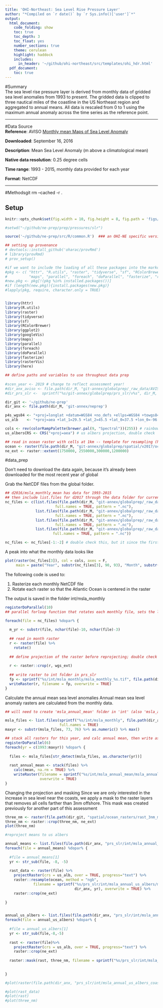 ```yaml
---
title: 'OHI-Northeast: Sea Level Rise Pressure Layer'
author: "*Compiled on `r date()` by `r Sys.info()['user']`*"
output: 
  html_document:
    code_folding: show
    toc: true
    toc_depth: 3
    toc_float: yes
    number_sections: true
    theme: cerulean
    highlight: haddock
    includes: 
      in_header: '~/github/ohi-northeast/src/templates/ohi_hdr.html'
  pdf_document:
    toc: true
---
```


#Summary  
The sea level rise pressure layer is derived from monthly data of gridded sea level anomalies from 1993 to present. The gridded data is clipped to three nautical miles of the coastline in the US Northeast region and aggregated to annual means. All data is rescaled from 0 to 1 using the maximum annual anomaly across the time series as the reference point.

***

#Data Source  
**Reference**: AVISO [Monthly mean Maps of Sea Level Anomaly](http://www.aviso.altimetry.fr/en/data/products/sea-surface-height-products/global/msla-mean-climatology.html#c10358)

**Downloaded**: September 16, 2016

**Description**:  Mean Sea Level Anomaly (m above a climatological mean)

**Native data resolution**: 0.25 degree cells

**Time range**: 1993 - 2015, monthly data provided for each year

**Format**:  NetCDF

***
  
#Methodsgit rm --cached -r .

## Setup

``` r

knitr::opts_chunk$set(fig.width = 10, fig.height = 8, fig.path = 'figs/', message = FALSE, warning = FALSE)

#setwd("~/github/ne-prep/prep/pressures/slr") 

source('~/github/ne-prep/src/R/common.R')  ### an OHI-NE specific version of common.R

## setting up provenance
# devtools::install_github('oharac/provRmd')
# library(provRmd)
# prov_setup()

#if we want to include the loading of all these packages into the markdown
#pkg <- c( "httr", "R.utils", "raster", "tidyverse", "sf", "RColorBrewer", "ggplot2", "googleVis",
#          "maps", "parallel", "foreach", "doParallel", "fasterize", "rasterVis")
#new.pkg <- pkg[!(pkg %in% installed.packages())]
#if (length(new.pkg)){install.packages(new.pkg)}
#lapply(pkg, require, character.only = TRUE)


library(httr)
library(R.utils)
library(raster)
library(tidyverse)
library(sf)
library(RColorBrewer)
library(ggplot2)
library(googleVis)
library(maps)
library(parallel)
library(foreach)
library(doParallel)
library(fasterize)
library(rasterVis)
library(here)
```


```r
## define paths and variables to use throughout data prep
 
#scen_year <- 2019 # change to reflect assessment year!
#dir_anx_aviso <- file.path(dir_M, "git-annex/globalprep/_raw_data/AVISO_slr") # raw data file path
#dir_prs_slr <-  sprintf("%s/git-annex/globalprep/prs_slr/v%s", dir_M, scen_year)

dir_git <- '~/github/ne-prep'
dir_anx <- file.path(dir_M, 'git-annex/neprep')

p4s_wgs84 <- "+proj=longlat +datum=WGS84 +no_defs +ellps=WGS84 +towgs84=0,0,0" # proj4string
us_alb    <- "+proj=aea +lat_1=29.5 +lat_2=45.5 +lat_0=37.5 +lon_0=-96 +x_0=0 +y_0=0 +ellps=GRS80 +datum=NAD83 +units=m +no_defs"

cols <- rev(colorRampPalette(brewer.pal(9, "Spectral"))(255)) # rainbow color scheme for maps
us_albersCRS <- CRS("+proj=aea") # us albers projection, double check

## read in ocean raster with cells at 1km -- template for resampling (held on an NCEAS server)
ocean <- raster(file.path(dir_M, "git-annex/globalprep/spatial/v2017/ocean.tif"))
ne_ext <- raster::extent(1750000, 2550000,300000,1200000)

```


#data_prep

Don't need to download the data again, because it's already been downloaded for the most recent year of global

Grab the NetCDF files from the global folder.
```r
## d2016/msla_monthly_mean has data for 1993-2015
## then include list.files for d2017 through the data folder for current scenario year
nc_files <- c(list.files(file.path(dir_M, "git-annex/globalprep/_raw_data/AVISO_slr/d2019"),
                       full.names = TRUE, pattern = ".nc"),
              list.files(file.path(dir_M, "git-annex/globalprep/_raw_data/AVISO_slr/d2018"),
                       full.names = TRUE, pattern = ".nc"),
              list.files(file.path(dir_M, "git-annex/globalprep/_raw_data/AVISO_slr/d2017"),
                       full.names = TRUE, pattern = ".nc"),
              list.files(file.path(dir_M, "git-annex/globalprep/_raw_data/AVISO_slr/d2016/msla_monthly_mean"),
                      full.names = TRUE, pattern = ".nc"))

nc_files <- nc_files[-1:-2] # double check this, but it since the first two files are zip files I am confident in removing them. However, I did grab it directly from the most recent version of global so I so still want to make sure it's correct
```

A peak into what the monthly data looks like
```r
plot(raster(nc_files[3]), col = cols, axes = F, 
     main = paste("Year", substr(nc_files[3], 90, 93), "Month", substr(nc_files[3], 96, 97)))
```


The following code is used to:

1. Rasterize each monthly NetCDF file
2. Rotate each raster so that the Atlantic Ocean is centered in the raster

The output is saved in the folder int/msla_monthly

```r
registerDoParallel(10)
## parallel forloop function that rotates each monthly file, sets the long/lat projection, and keeps only coastal cells - saved to GitHub

foreach(file = nc_files) %dopar% {
  
  m_yr <- substr(file, nchar(file)-10, nchar(file)-3) 
  
  ## read in month raster
  r <- raster(file) %>% 
    rotate()
  
  ## define projection of the raster before reprojecting; double check projection (USA Contiguous albers equal area)
  
  r <- raster::crop(r, wgs_ext)
  
  ## write raster to int folder in prs_slr
  fp <- sprintf("%s/int/msla_monthly/msla_monthly_%s.tif", file.path(dir_anx, "prs_slr"), m_yr)
  writeRaster(r, filename = fp, overwrite = TRUE)
}

```

Calculate the annual mean sea level anomalies
Annual mean sea level anomaly rasters are calculated from the monthly data.

```r
## will need to create 'msla_annual_mean' folder in 'int' (also 'msla_annual_mol' and 'msla_monthly' folders)

msla_files <- list.files(sprintf("%s/int/msla_monthly", file.path(dir_anx, "prs_slr")), 
                         full.names = TRUE)
maxyr <- substr(msla_files, 73, 76) %>% as.numeric() %>% max()

## stack all rasters for this year, and calc annual mean, then write as raster
registerDoParallel(6)
foreach(yr = c(1993:maxyr)) %dopar% {
  
  files <- msla_files[str_detect(msla_files, as.character(yr))]
  
  rast_annual_mean <- stack(files) %>%
    calc(mean, na.rm = TRUE) %>%
    writeRaster(filename = sprintf("%s/int/msla_annual_mean/msla_annual_%s.tif", file.path(dir_anx, "prs_slr"), yr), 
                overwrite = TRUE)
}
```


Changing the projection and masking
Since we are only interested in the increase in sea level near the coasts, we apply a mask to the raster layers that removes all cells farther than 3nm offshore. This mask was created previously for another part of this assessment

```r
three_nm <- raster(file.path(dir_git, "spatial/ocean_rasters/rast_3nm_mask.tif"))
three_nm <- raster::crop(three_nm, ne_ext)
plot(three_nm)

#reproject means to us albers

annual_means <- list.files(file.path(dir_anx, "prs_slr/int/msla_annual_mean"), full = TRUE)
foreach(file = annual_means) %dopar% {  
  
  #file = annual_means[1]
  yr <- str_sub(file, -8, -5)
  
  rast_data <- raster(file) %>%
    projectRaster(crs = us_alb, over = TRUE, progress="text") %>%
    raster::resample(ocean, method = "ngb", 
             filename = sprintf("%s/prs_slr/int/msla_annual_us_albers/mlsa_annual_us_albers_%s.tif", 
                                dir_anx, yr), overwrite = TRUE) %>% 
    raster::crop(ne_ext)
    
}


annual_us_albers <- list.files(file.path(dir_anx, "prs_slr/int/msla_annual_us_albers"), full = TRUE)
foreach(file = annual_us_albers) %dopar% { 
  
  #file = annual_us_albers[1]
  yr <- str_sub(file,-8,-5)
  
  rast <- raster(file)%>% 
    projectRaster(crs = us_alb, over = TRUE, progress="text") %>%
    raster::crop(ne_ext)
  
  raster::mask(rast, three_nm, filename = sprintf("%s/prs_slr/int/msla_annual_us_albers_coastal/msla_annual_us_albersl_coastal_%s.tif", dir_anx, yr), overwrite = TRUE)
  
  
}

#plot(raster(file.path(dir_anx, "prs_slr/int/msla_annual_us_albers_coastal/msla_annual_us_albersl_coastal_2010.tif")))

#plot(rast_data)
#plot(rast)
#plot(three_nm)

```










